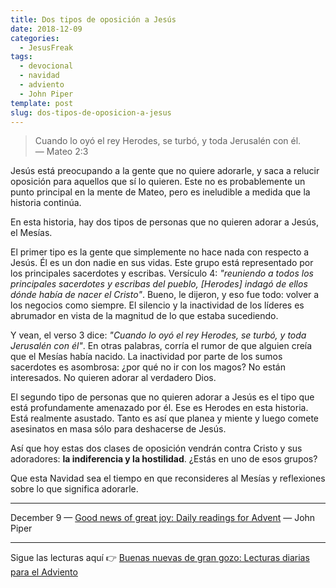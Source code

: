 ```yaml
---
title: Dos tipos de oposición a Jesús
date: 2018-12-09
categories:
  - JesusFreak
tags:
  - devocional
  - navidad
  - adviento
  - John Piper
template: post
slug: dos-tipos-de-oposicion-a-jesus
---
```


> Cuando lo oyó el rey Herodes, se turbó, y toda Jerusalén con él.<br />
> — Mateo 2:3

Jesús está preocupando a la gente que no quiere adorarle, y saca a relucir oposición para aquellos que sí lo quieren. Este no es probablemente un punto principal en la mente de Mateo, pero es ineludible a medida que la historia continúa.

En esta historia, hay dos tipos de personas que no quieren adorar a Jesús, el Mesías.

El primer tipo es la gente que simplemente no hace nada con respecto a Jesús. Él es un don nadie en sus vidas. Este grupo está representado por los principales sacerdotes y escribas. Versículo 4: _"reuniendo a todos los principales sacerdotes y escribas del pueblo, [Herodes] indagó de ellos dónde había de nacer el Cristo"_. Bueno, le dijeron, y eso fue todo: volver a los negocios como siempre. El silencio y la inactividad de los líderes es abrumador en vista de la magnitud de lo que estaba sucediendo.

Y vean, el verso 3 dice: _"Cuando lo oyó el rey Herodes, se turbó, y toda Jerusalén con él"_. En otras palabras, corría el rumor de que alguien creía que el Mesías había nacido. La inactividad por parte de los sumos sacerdotes es asombrosa: ¿por qué no ir con los magos? No están interesados. No quieren adorar al verdadero Dios.

El segundo tipo de personas que no quieren adorar a Jesús es el tipo que está profundamente amenazado por él. Ese es Herodes en esta historia. Está realmente asustado. Tanto es así que planea y miente y luego comete asesinatos en masa sólo para deshacerse de Jesús.

Así que hoy estas dos clases de oposición vendrán contra Cristo y sus adoradores: **la indiferencia y la hostilidad**. ¿Estás en uno de esos grupos?

Que esta Navidad sea el tiempo en que reconsideres al Mesías y reflexiones sobre lo que significa adorarle.

---

December 9 — [Good news of great joy: Daily readings for Advent](https://www.desiringgod.org/books/good-news-of-great-joy) — John Piper

---

Sigue las lecturas aquí 👉 [Buenas nuevas de gran gozo: Lecturas diarias para el Adviento](/blog/buenas-nuevas-de-gran-gozo-lecturas-diarias-para-adviento)
